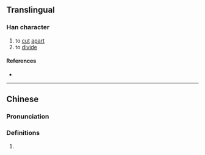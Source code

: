 {{character info}}
==Translingual==

===Han character===
{{Han char|rn=18|rad=刀|as=15|sn=17|four=|canj=UJSH|ids=⿱辥刀}}

# to [[cut]] [[apart]]
# to [[divide]]

====References====
* {{Han ref|kx=0145.270|hdz=10362.090|uh=350E|ud=13582}}

----

==Chinese==
{{zh-forms}}

===Pronunciation===
{{zh-pron
|m=xiè
|c=sit3
|mc=y
|cat=
}}

===Definitions===
{{zh-hanzi}}

# {{rfdef|zh}}
